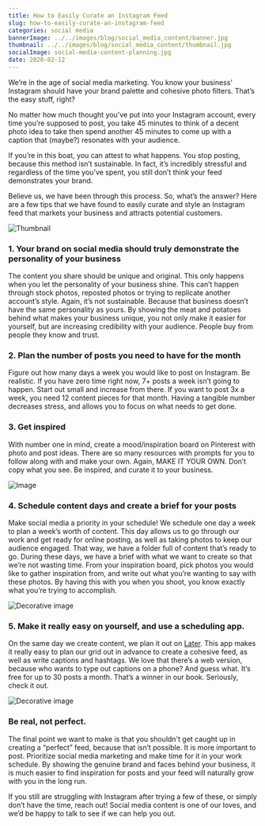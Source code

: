```yaml
---
title: How to Easily Curate an Instagram Feed
slug: how-to-easily-curate-an-instagram-feed
categories: social media
bannerImage: ../../images/blog/social_media_content/banner.jpg
thumbnail: ../../images/blog/social_media_content/thumbnail.jpg
socialImage: social-media-content-planning.jpg
date: 2020-02-12
---
```


We’re in the age of social media marketing. You know your business’ Instagram should have your brand palette and cohesive photo filters. That’s the easy stuff, right? 

No matter how much thought you’ve put into your Instagram account, every time you’re supposed to post, you take 45 minutes to think of a decent photo idea to take then spend another 45 minutes to come up with a caption that (maybe?) resonates with your audience.

If you’re in this boat, you can attest to what happens. You stop posting, because this method isn’t sustainable. In fact, it’s incredibly stressful and regardless of the time you’ve spent, you still don’t think your feed demonstrates your brand. 

Believe us, we have been through this process. So, what’s the answer? Here are a few tips that we have found to easily curate and style an Instagram feed that markets your business and attracts potential customers. 

![Thumbnail](../../images/blog/social_media_content/thumbnail.jpg)

### 1. Your brand on social media should truly demonstrate the personality of your business

The content you share should be unique and original. This only happens when you let the personality of your business shine. This can’t happen through stock photos, reposted photos or trying to replicate another account’s style. Again, it’s not sustainable. Because that business doesn’t have the same personality as yours. By showing the meat and potatoes behind what makes your business unique, you not only make it easier for yourself, but are increasing credibility with your audience. People buy from people they know and trust. 

### 2. Plan the number of posts you need to have for the month 

Figure out how many days a week you would like to post on Instagram. Be realistic. If you have zero time right now, 7+ posts a week isn’t going to happen. Start out small and increase from there. If you want to post 3x a week, you need 12 content pieces for that month. Having a tangible number decreases stress, and allows you to focus on what needs to get done. 

### 3. Get inspired  

With number one in mind, create a mood/inspiration board on Pinterest with photo and post ideas. There are so many resources with prompts for you to follow along with and make your own. Again, MAKE IT YOUR OWN. Don’t copy what you see. Be inspired, and curate it to your business. 

![Image](../../images/blog/social_media_content/01.jpg)

### 4. Schedule content days and create a brief for your posts

Make social media a priority in your schedule! We schedule one day a week to plan a week’s worth of content. This day allows us to go through our work and get ready for online posting, as well as taking photos to keep our audience engaged. That way, we have a folder full of content that’s ready to go. During these days, we have a brief with what we want to create so that we’re not wasting time. From your inspiration board, pick photos you would like to gather inspiration from, and write out what you’re wanting to say with these photos. By having this with you when you shoot, you know exactly what you’re trying to accomplish.  

![Decorative image](../../images/blog/social_media_content/02.jpg)

### 5. Make it really easy on yourself, and use a scheduling app. 

On the same day we create content, we plan it out on [Later](https://later.com/). This app makes it really easy to plan our grid out in advance to create a cohesive feed, as well as write captions and hashtags. We love that there’s a web version, because who wants to type out captions on a phone? And guess what. It’s free for up to 30 posts a month. That’s a winner in our book. Seriously, check it out. 

![Decorative image](../../images/blog/social_media_content/03.jpg)

### Be real, not perfect.

The final point we want to make is that you shouldn't get caught up in creating a “perfect” feed, because that isn’t possible. It is more important to post. Prioritize social media marketing and make time for it in your work schedule. By showing the genuine brand and faces behind your business, it is much easier to find inspiration for posts and your feed will naturally grow with you in the long run.

If you still are struggling with Instagram after trying a few of these, or simply don’t have the time, reach out! Social media content is one of our loves, and we’d be happy to talk to see if we can help you out. 
